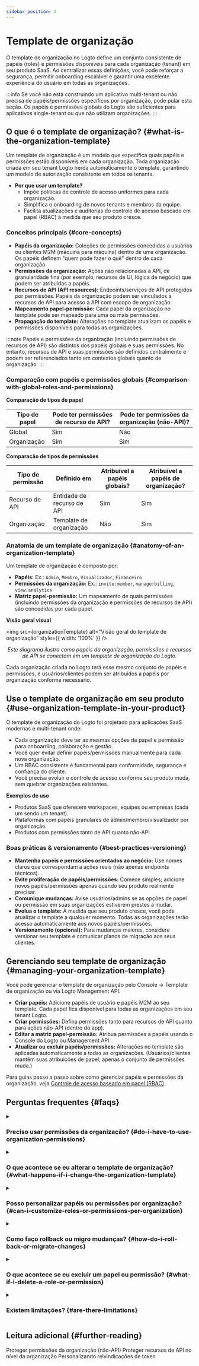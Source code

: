 ```yaml
---
sidebar_position: 2
---
```



# Template de organização

O <CloudLink to="/organization-template">template de organização</CloudLink> no Logto define um conjunto consistente de papéis (roles) e permissões disponíveis para cada organização (tenant) em seu produto SaaS. Ao centralizar essas definições, você pode reforçar a segurança, permitir onboarding escalável e garantir uma excelente experiência do usuário em todas as organizações.

:::info
Se você não está construindo um aplicativo multi-tenant ou não precisa de papéis/permissões específicos por organização, pode pular esta seção. Os papéis e permissões globais do Logto são suficientes para aplicativos single-tenant ou que não utilizam organizações.
:::

## O que é o template de organização? \{#what-is-the-organization-template}

Um template de organização é um modelo que especifica quais papéis e permissões estão disponíveis em cada organização. Toda organização criada em seu tenant Logto herda automaticamente o template, garantindo um modelo de autorização consistente em todos os tenants.

- **Por que usar um template?**
  - Impõe políticas de controle de acesso uniformes para cada organização.
  - Simplifica o onboarding de novos tenants e membros da equipe.
  - Facilita atualizações e auditorias do controle de acesso baseado em papel (RBAC) à medida que seu produto cresce.

### Conceitos principais \{#core-concepts}

- **Papéis da organização:** Coleções de permissões concedidas a usuários ou clientes M2M (máquina para máquina) dentro de uma organização. Os papéis definem "quem pode fazer o quê" dentro de cada organização.
- **Permissões da organização:** Ações não relacionadas à API, de granularidade fina (por exemplo, recursos de UI, lógica de negócio) que podem ser atribuídas a papéis.
- **Recursos de API (API resources):** Endpoints/serviços de API protegidos por permissões. Papéis da organização podem ser vinculados a recursos de API para acesso à API com escopo de organização.
- **Mapeamento papel-permissão:** Cada papel da organização no template pode ser mapeado para uma ou mais permissões.
- **Propagação do template:** Alterações no template atualizam os papéis e permissões disponíveis para todas as organizações.

:::note
Papéis e permissões da organização (incluindo permissões de recursos de API) são distintos dos papéis globais e suas permissões. No entanto, recursos de API e suas permissões são definidos centralmente e podem ser referenciados tanto em contextos globais quanto de organização.
:::

### Comparação com papéis e permissões globais \{#comparison-with-global-roles-and-permissions}

**Comparação de tipos de papel**

<table>
  <thead>
    <tr>
      <th style={{ width: '200px' }}>Tipo de papel</th>
      <th>Pode ter permissões de recurso de API?</th>
      <th>Pode ter permissões da organização (não-API)?</th>
    </tr>
  </thead>
  <tbody>
    <tr>
      <td>Global</td>
      <td>Sim</td>
      <td>Não</td>
    </tr>
    <tr>
      <td>Organização</td>
      <td>Sim</td>
      <td>Sim</td>
    </tr>
  </tbody>
</table>

**Comparação de tipos de permissões**

<table>
  <thead>
    <tr>
      <th style={{ width: '200px' }}>Tipo de permissão</th>
      <th>Definido em</th>
      <th>Atribuível a papéis globais?</th>
      <th>Atribuível a papéis de organização?</th>
    </tr>
  </thead>
  <tbody>
    <tr>
      <td>Recurso de API</td>
      <td>Entidade de recurso de API</td>
      <td>Sim</td>
      <td>Sim</td>
    </tr>
    <tr>
      <td>Organização</td>
      <td>Template de organização</td>
      <td>Não</td>
      <td>Sim</td>
    </tr>
  </tbody>
</table>

### Anatomia de um template de organização \{#anatomy-of-an-organization-template}

Um template de organização é composto por:

- **Papéis:** Ex.: `Admin`, `Membro`, `Visualizador`, `Financeiro`
- **Permissões da organização:** Ex.: `invite:member`, `manage:billing`, `view:analytics`
- **Matriz papel-permissão:** Um mapeamento de quais permissões (incluindo permissões da organização e permissões de recursos de API) são concedidas por cada papel.

**Visão geral visual**

<img
  src={organizationTemplate}
  alt="Visão geral do template de organização"
  style={{ width: '100%' }}
/>
<center>
  <figcaption>
    <i>
      Este diagrama ilustra como papéis da organização, permissões e recursos de API se conectam em
      um template de organização do Logto.
    </i>
  </figcaption>
</center>

Cada organização criada no Logto terá esse mesmo conjunto de papéis e permissões, e usuários/clientes podem ser atribuídos a papéis por organização conforme necessário.

## Use o template de organização em seu produto \{#use-organization-template-in-your-product}

O template de organização do Logto foi projetado para aplicações SaaS modernas e multi-tenant onde:

- Cada organização deve ter as mesmas opções de papel e permissão para onboarding, colaboração e gestão.
- Você quer evitar definir papéis/permissões manualmente para cada nova organização.
- Um RBAC consistente é fundamental para conformidade, segurança e confiança do cliente.
- Você precisa evoluir o controle de acesso conforme seu produto muda, sem quebrar organizações existentes.

**Exemplos de uso**

- Produtos SaaS que oferecem workspaces, equipes ou empresas (cada um sendo um tenant).
- Plataformas com papéis granulares de admin/membro/visualizador por organização.
- Produtos com permissões tanto de API quanto não-API.

### Boas práticas & versionamento \{#best-practices-versioning}

- **Mantenha papéis e permissões orientados ao negócio:** Use nomes claros que correspondam a ações reais (não apenas endpoints técnicos).
- **Evite proliferação de papéis/permissões:** Comece simples; adicione novos papéis/permissões apenas quando seu produto realmente precisar.
- **Comunique mudanças:** Avise usuários/admins se as opções de papel ou permissão em suas organizações estiverem prestes a mudar.
- **Evolua o template:** À medida que seu produto cresce, você pode atualizar o template a qualquer momento. Todas as organizações terão acesso automaticamente aos novos papéis/permissões.
- **Versionamento (opcional):** Para mudanças maiores, considere versionar seu template e comunicar planos de migração aos seus clientes.

## Gerenciando seu template de organização \{#managing-your-organization-template}

Você pode gerenciar o template de organização pelo <CloudLink to="/organization-template">Console → Template de organização</CloudLink> ou via Logto Management API.

- **Criar papéis:** Adicione papéis de usuário e papéis M2M ao seu template. Cada papel fica disponível para todas as organizações em seu tenant Logto.
- **Criar permissões:** Defina permissões tanto para recursos de API quanto para ações não-API (dentro do app).
- **Editar a matriz papel-permissão:** Atribua permissões a papéis usando o Console do Logto ou Management API.
- **Atualizar ou excluir papéis/permissões:** Alterações no template são aplicadas automaticamente a todas as organizações. (Usuários/clientes mantêm suas atribuições de papel; apenas o conjunto de permissões muda.)

Para guias passo a passo sobre como gerenciar papéis e permissões da organização, veja [Controle de acesso baseado em papel (RBAC)](/authorization/role-based-access-control).

## Perguntas frequentes \{#faqs}

<details>
<summary>

### Preciso usar permissões da organização? \{#do-i-have-to-use-organization-permissions}

</summary>

Não, permissões da organização são opcionais. Você pode usar o template de organização apenas para definir papéis e permissões de recursos de API, se preferir.

</details>

<details>
<summary>

### O que acontece se eu alterar o template de organização? \{#what-happens-if-i-change-the-organization-template}

</summary>

Alterações em papéis ou permissões são refletidas imediatamente em todas as organizações. Usuários e clientes mantêm suas atribuições de papel; apenas o que esses papéis permitem pode mudar.

</details>

<details>
<summary>

### Posso personalizar papéis ou permissões por organização? \{#can-i-customize-roles-or-permissions-per-organization}

</summary>

Não diretamente. Templates de organização impõem um modelo consistente em todos os tenants. (Você ainda pode atribuir papéis diferentes para usuários/clientes diferentes em cada organização.)

</details>

<details>
<summary>

### Como faço rollback ou migro mudanças? \{#how-do-i-roll-back-or-migrate-changes}

</summary>

Atualize manualmente o template para restaurar papéis/permissões anteriores. Para migrações complexas, considere estratégias de versionamento.

</details>

<details>
<summary>

### O que acontece se eu excluir um papel ou permissão? \{#what-if-i-delete-a-role-or-permission}

</summary>

Usuários/clientes com esse papel perdem acesso às permissões vinculadas a ele. Excluir uma permissão a remove de todos os papéis que a possuíam.

</details>

<details>
<summary>

### Existem limitações? \{#are-there-limitations}

</summary>

A personalização é feita no nível do template, não por organização. [Entre em contato](https://logto.io/contact) se precisar de exceções avançadas por tenant.

</details>

## Leitura adicional \{#further-reading}

<Url href="/authorization/organization-permissions">
  Proteger permissões da organização (não-API)
</Url>
<Url href="/authorization/organization-level-api-resources">
  Proteger recursos de API no nível da organização
</Url>
<Url href="/developers/custom-token-claims">Personalizando reivindicações de token</Url>
